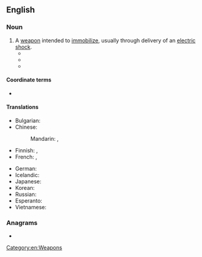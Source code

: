 ==English==
{{wikipedia}}

===Noun===
{{en-noun}}

# A [[weapon]] intended to [[immobilize]], usually through delivery of an [[electric shock]].
#* {{quote-journal
|en
|year=1946
|month=November
|author=Mark Champion
|title=Unforeseen
|magazine=Astounding Science Fiction
|volume=38
|issue=3
|page=42
|passage=Lodner tossed the '''stun gun''' on a flange between the stills and the fluxing panels.
}}
#* {{quote-journal
|en
|year=1978
|month=January
|author=
|title=The Offical Moonbase Alpha Technical Notebook (advert)
|magazine=Starlog
|url=http://archive.org/details/starlog_magazine-011
|volume=2
|issue=11
|page=9
|passage=The removable pages are organized in strict military fashion and include complete data on the Commlock, '''Stun Gun''', Laser Cannon, Communications Post, Uniforms, and several fold-out blueprints of the various levels and areas of Moonbase Alpha.
}}
#* {{quote-journal
|en
|date=8 March 2014
|author=
|title=Manchester police seize stun gun disguised as iPhone
|work=BBC News
|url=http://www.bbc.co.uk/news/uk-england-manchester-26496481
|passage=A '''stun gun''' disguised as a mobile phone has been seized from a 14-year-old boy in Manchester.
}}

====Coordinate terms====
* {{l|en|taser}}

====Translations====
{{trans-top|weapon intended to immobilize}}
* Bulgarian: {{t|bg|електрошок|m}}
* Chinese:
*: Mandarin: {{t|cmn|電擊槍|sc=Hani}}, {{t|cmn|电击枪|tr=diànjīqiāng|sc=Hani}}
* Finnish: {{t+|fi|etälamautin}}, {{t|fi|tyrmäysase}}
* French: {{t+|fr|foudroyeur|m}}, {{t+|fr|taser|m}}
{{trans-mid}}
* German: {{t+|de|Elektroschocker|m}}
* Icelandic: {{t|is|rafbyssa|f}}
* Japanese: {{t|ja|スタンガン|tr=sutangan|sc=Jpan}}
* Korean: {{t|ko|전기충격기}}
* Russian: {{t+|ru|электрошо́кер|m}}
* Esperanto: {{t|eo|elektroŝoka armilo}}
* Vietnamese: {{t|vi|súng gây choáng}}
{{trans-bottom}}

===Anagrams===
* {{anagrams|en|a=gnnstuu|unstung}}

[[Category:en:Weapons]]